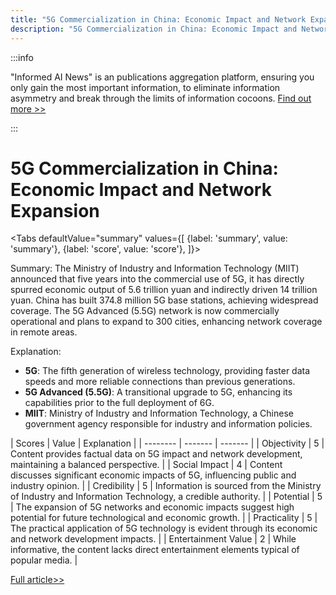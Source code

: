 ```yaml
---
title: "5G Commercialization in China: Economic Impact and Network Expansion"
description: "5G Commercialization in China: Economic Impact and Network Expansion"
---
```



:::info

"Informed AI News" is an publications aggregation platform, ensuring you only gain the most important information, to eliminate information asymmetry and break through the limits of information cocoons.  [Find out more >>](/)

:::

# 5G Commercialization in China: Economic Impact and Network Expansion


<Tabs
	defaultValue="summary"
	values={[
	{label: 'summary', value: 'summary'},
	{label: 'score', value: 'score'},
]}>
<TabItem value="summary">


Summary:
The Ministry of Industry and Information Technology (MIIT) announced that five years into the commercial use of 5G, it has directly spurred economic output of 5.6 trillion yuan and indirectly driven 14 trillion yuan. China has built 374.8 million 5G base stations, achieving widespread coverage. The 5G Advanced (5.5G) network is now commercially operational and plans to expand to 300 cities, enhancing network coverage in remote areas.

Explanation:
- **5G**: The fifth generation of wireless technology, providing faster data speeds and more reliable connections than previous generations.
- **5G Advanced (5.5G)**: A transitional upgrade to 5G, enhancing its capabilities prior to the full deployment of 6G.
- **MIIT**: Ministry of Industry and Information Technology, a Chinese government agency responsible for industry and information policies.
</TabItem>
<TabItem value="score">
	| Scores     | Value   | Explanation |
	| -------- | ------- | ------- |
	| Objectivity  | 5    | Content provides factual data on 5G impact and network development, maintaining a balanced perspective.    |
	| Social Impact | 4     | Content discusses significant economic impacts of 5G, influencing public and industry opinion.    |
	| Credibility    | 5    | Information is sourced from the Ministry of Industry and Information Technology, a credible authority.    |
	| Potential    | 5    | The expansion of 5G networks and economic impacts suggest high potential for future technological and economic growth.    |
	| Practicality    | 5    | The practical application of 5G technology is evident through its economic and network development impacts.    |
	| Entertainment Value    | 2    | While informative, the content lacks direct entertainment elements typical of popular media.    |
</TabItem>
</Tabs>

[Full article>>](https://readhub.cn/topic/8aH3NlHUNGI)
